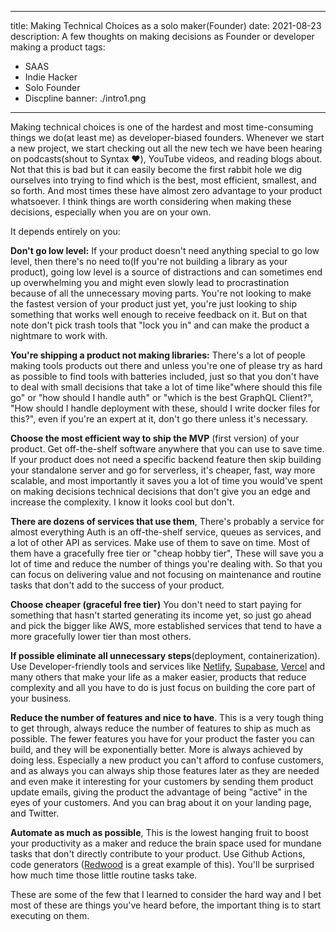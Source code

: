 
---
title:  Making Technical Choices as a solo maker(Founder)
date:  2021-08-23
description: A few thoughts on making decisions as Founder or developer making a product
tags:
  - SAAS
  - Indie Hacker
  - Solo Founder
  - Discpline
banner: ./intro1.png
---

Making technical choices is one of the hardest and most time-consuming things we do(at least me) as developer-biased founders. Whenever we start a new project, we start checking out all the new tech we have been hearing on podcasts(shout to Syntax ❤️), YouTube videos, and reading blogs about.  Not that this is bad but it can easily become the first rabbit hole we dig ourselves into trying to find which is the best, most efficient, smallest, and so forth. And most times these have almost zero advantage to your product whatsoever. I think things are worth considering when making these decisions, especially when you are on your own.

It depends entirely on you:

**Don't go low level:** If your product doesn't need anything special to go low level, then there's no need to(If you're not building a library as your product), going low level is a source of distractions and can sometimes end up overwhelming you and might even slowly lead to procrastination because of all the unnecessary moving parts.  You're not looking to make the fastest version of your product just yet, you're just looking to ship something that works well enough to receive feedback on it. But on that note don't pick trash tools that  "lock you in" and can make the product a nightmare to work with.

**You're shipping a product not  making libraries:** There's a lot of people making tools  products out there and unless you're one of please try as hard as possible to find tools with batteries included, just so that you don't have to deal with small decisions that take a lot of time like"where should this file go" or "how should I handle auth" or "which is the best GraphQL Client?", "How should I handle deployment with these, should I write docker files for this?", even if you're an expert at it, don't go there unless it's necessary.

**Choose the most efficient way to ship the MVP** (first version) of your product. Get off-the-shelf software anywhere that you can use to save time. If your product does not need a specific backend feature then skip building your standalone server and go for serverless, it's cheaper, fast, way more scalable, and most importantly it saves you a lot of time you would've spent on making decisions technical decisions that don't give you an edge and increase the complexity. I know it looks cool but don't.

**There are dozens of services that use them**, There's probably a service for almost everything Auth is an off-the-shelf service,  queues as services, and a lot of other API as services. Make use of them to save on time. Most of them have a gracefully free tier or "cheap hobby tier", These will save you a lot of time and reduce the number of things you're dealing with. So that you can focus on delivering value and not focusing on maintenance and routine tasks that don't add to the success of your product.

**Choose cheaper (graceful free tier)** You don't need to start paying for something that hasn't started generating its income yet, so just go ahead and pick the bigger like AWS, more established services that tend to have a more gracefully lower tier than most others.

**If possible eliminate all unnecessary steps**(deployment, containerization). Use Developer-friendly tools and services like [Netlify](https://www.netlify.com/), [Supabase](http://supabase.io/), [Vercel](https://vercel.com/) and many others that make your life as a maker easier, products that reduce complexity and all you have to do is just focus on building the core part of your business.

**Reduce the number of features and nice to have**. This is a very tough thing to get through, always reduce the number of features to ship as much as possible. The fewer features you have for your product the faster you can build, and they will be exponentially better. More is always achieved by doing less. Especially a new product you can't afford to confuse customers, and as always you can always ship those features later as they are needed and even make it interesting for your customers by sending them product update emails, giving the product the advantage of being "active" in the eyes of your customers. And you can brag about it on your landing page, and Twitter.

**Automate as much as possible**, This is the lowest hanging fruit to boost your productivity as a maker and reduce the brain space used for mundane tasks that don't directly contribute to your product. Use Github Actions, code generators ([Redwood](https://redwoodjs.com/) is a great example of this). You'll be surprised how much time those little routine tasks take.

These are some of the few that I learned to consider the hard way and I bet most of these are things you've heard before, the important thing is to start executing on them.
